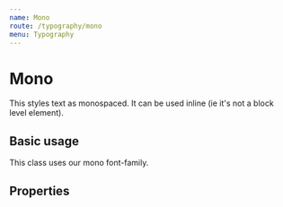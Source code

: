 ```yaml
---
name: Mono
route: /typography/mono
menu: Typography
---
```



# Mono

This styles text as monospaced. It can be used inline (ie it's not a block level element).

## Basic usage
<Playground>
    <Mono>
        This class uses our mono font-family.
    </Mono>
</Playground>

## Properties
<PropsTable of={Mono} />